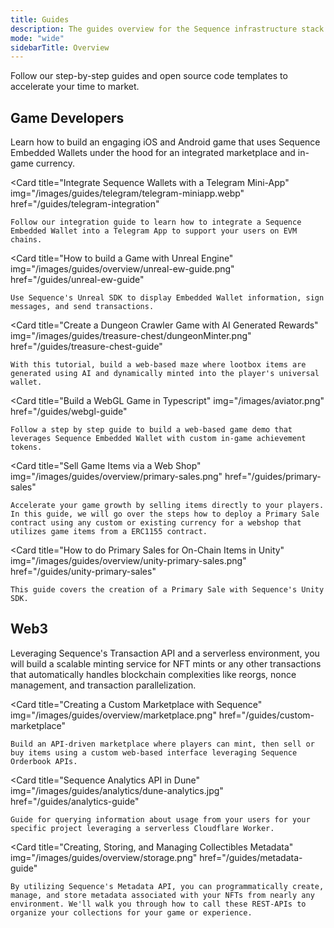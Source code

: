 ---
title: Guides
description: The guides overview for the Sequence infrastructure stack for web3 gaming.
mode: "wide"
sidebarTitle: Overview
---
Follow our step-by-step guides and open source code templates to accelerate your time to market.

## Game Developers
<CardGroup cols={2}>
  <Card 
    title="Build a Mobile Game with Unity + Sequence" 
    img="/images/unity/jellyforest.webp" 
    href="/guides/jelly-forest-unity-guide"
  >
    Learn how to build an engaging iOS and Android game that uses Sequence Embedded Wallets under the hood for an integrated marketplace and in-game currency.
  </Card>

  <Card 
    title="Integrate Sequence Wallets with a Telegram Mini-App" 
    img="/images/guides/telegram/telegram-miniapp.webp" 
    href="/guides/telegram-integration"
  >
    Follow our integration guide to learn how to integrate a Sequence Embedded Wallet into a Telegram App to support your users on EVM chains.
  </Card>

  <Card 
    title="How to build a Game with Unreal Engine" 
    img="/images/guides/overview/unreal-ew-guide.png" 
    href="/guides/unreal-ew-guide"
  >
    Use Sequence's Unreal SDK to display Embedded Wallet information, sign messages, and send transactions.
  </Card>

  <Card 
    title="Create a Dungeon Crawler Game with AI Generated Rewards" 
    img="/images/guides/treasure-chest/dungeonMinter.png" 
    href="/guides/treasure-chest-guide"
  >
    With this tutorial, build a web-based maze where lootbox items are generated using AI and dynamically minted into the player's universal wallet.
  </Card>

  <Card 
    title="Build a WebGL Game in Typescript" 
    img="/images/aviator.png" 
    href="/guides/webgl-guide"
  >
    Follow a step by step guide to build a web-based game demo that leverages Sequence Embedded Wallet with custom in-game achievement tokens.
  </Card>

  <Card 
    title="Sell Game Items via a Web Shop" 
    img="/images/guides/overview/primary-sales.png" 
    href="/guides/primary-sales"
  >
    Accelerate your game growth by selling items directly to your players. In this guide, we will go over the steps how to deploy a Primary Sale contract using any custom or existing currency for a webshop that utilizes game items from a ERC1155 contract.
  </Card>

  <Card 
    title="How to do Primary Sales for On-Chain Items in Unity" 
    img="/images/guides/overview/unity-primary-sales.png" 
    href="/guides/unity-primary-sales"
  >
    This guide covers the creation of a Primary Sale with Sequence's Unity SDK.
  </Card>
</CardGroup>

## Web3
<CardGroup cols={2}>
  <Card 
    title="Build a Scalable NFT Minting Service" 
    img="/images/guides/overview/sword.png" 
    href="/guides/mint-collectibles-serverless"
  >
    Leveraging Sequence's Transaction API and a serverless environment, you will build a scalable minting service for NFT mints or any other transactions that automatically handles blockchain complexities like reorgs, nonce management, and transaction parallelization.
  </Card>

  <Card 
    title="Creating a Custom Marketplace with Sequence" 
    img="/images/guides/overview/marketplace.png" 
    href="/guides/custom-marketplace"
  >
    Build an API-driven marketplace where players can mint, then sell or buy items using a custom web-based interface leveraging Sequence Orderbook APIs.
  </Card>

  <Card 
    title="Sequence Analytics API in Dune" 
    img="/images/guides/analytics/dune-analytics.jpg" 
    href="/guides/analytics-guide"
  >
    Guide for querying information about usage from your users for your specific project leveraging a serverless Cloudflare Worker.
  </Card>

  <Card 
    title="Creating, Storing, and Managing Collectibles Metadata" 
    img="/images/guides/overview/storage.png" 
    href="/guides/metadata-guide"
  >
    By utilizing Sequence's Metadata API, you can programmatically create, manage, and store metadata associated with your NFTs from nearly any environment. We'll walk you through how to call these REST-APIs to organize your collections for your game or experience.
  </Card>
</CardGroup>
